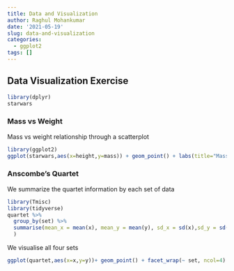 ```yaml
---
title: Data and Visualization
author: Raghul Mohankumar
date: '2021-05-19'
slug: data-and-visualization
categories:
  - ggplot2
tags: []
---
```


## Data Visualization Exercise

```r
library(dplyr)
starwars
```
### Mass vs Weight
Mass vs weight relationship through a scatterplot

```r
library(ggplot2)
ggplot(starwars,aes(x=height,y=mass)) + geom_point() + labs(title="Mass vs Height of Starwars Characters",x="Height (cm)",y="Weight (Kg)")
```
### Anscombe's Quartet
We summarize the quartet information by each set of data 
```r
library(Tmisc)
library(tidyverse)
quartet %>%
  group_by(set) %>%
  summarise(mean_x = mean(x), mean_y = mean(y), sd_x = sd(x),sd_y = sd(y), r = cor(x, y)
  )
```
We visualise all four sets

```r
ggplot(quartet,aes(x=x,y=y))+ geom_point() + facet_wrap(~ set, ncol=4)
```
 

